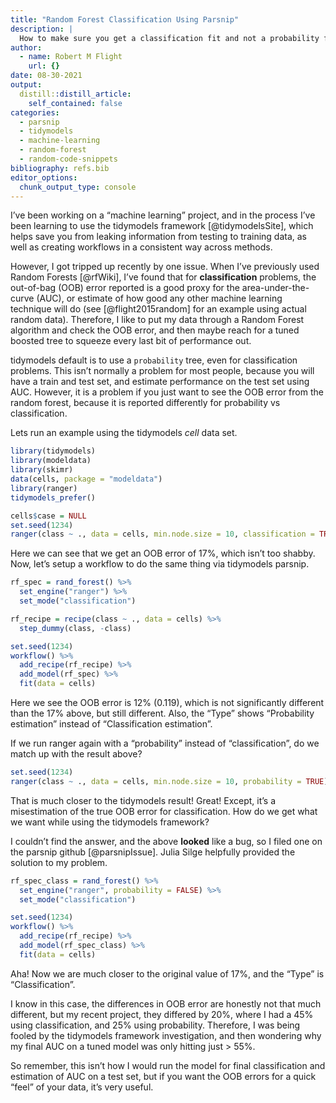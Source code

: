 ```yaml
---
title: "Random Forest Classification Using Parsnip"
description: |
  How to make sure you get a classification fit and not a probability fit from a random forest model using the tidymodels framework.
author:
  - name: Robert M Flight
    url: {}
date: 08-30-2021
output:
  distill::distill_article:
    self_contained: false
categories:
  - parsnip
  - tidymodels
  - machine-learning
  - random-forest
  - random-code-snippets
bibliography: refs.bib
editor_options: 
  chunk_output_type: console
---
```



I've been working on a "machine learning" project, and in the process I've been learning to use the tidymodels framework [@tidymodelsSite], which helps save you from leaking information from testing to training data, as well as creating workflows in a consistent way across methods.

However, I got tripped up recently by one issue.
When I've previously used Random Forests [@rfWiki], I've found that for **classification** problems, the out-of-bag (OOB) error reported is a good proxy for the area-under-the-curve (AUC), or estimate of how good any other machine learning technique will do (see [@flight2015random] for an example using actual random data).
Therefore, I like to put my data through a Random Forest algorithm and check the OOB error, and then maybe reach for a tuned boosted tree to squeeze every last bit of performance out.

tidymodels default is to use a `probability` tree, even for classification problems.
This isn't normally a problem for most people, because you will have a train and test set, and estimate performance on the test set using AUC.
However, it is a problem if you just want to see the OOB error from the random forest, because it is reported differently for probability vs classification.

Lets run an example using the tidymodels *cell* data set.

```r
library(tidymodels)
library(modeldata)
library(skimr)
data(cells, package = "modeldata")
library(ranger)
tidymodels_prefer()

cells$case = NULL
set.seed(1234)
ranger(class ~ ., data = cells, min.node.size = 10, classification = TRUE)
```

Here we can see that we get an OOB error of 17%, which isn't too shabby.
Now, let's setup a workflow to do the same thing via tidymodels parsnip.

```r
rf_spec = rand_forest() %>%
  set_engine("ranger") %>%
  set_mode("classification")

rf_recipe = recipe(class ~ ., data = cells) %>%
  step_dummy(class, -class)

set.seed(1234)
workflow() %>%
  add_recipe(rf_recipe) %>%
  add_model(rf_spec) %>%
  fit(data = cells)
```

Here we see the OOB error is 12% (0.119), which is not significantly different than the 17% above, but still different.
Also, the "Type" shows "Probability estimation" instead of "Classification estimation".

If we run ranger again with a "probability" instead of "classification", do we match up with the result above?

```r
set.seed(1234)
ranger(class ~ ., data = cells, min.node.size = 10, probability = TRUE)
```

That is much closer to the tidymodels result!
Great!
Except, it's a misestimation of the true OOB error for classification.
How do we get what we want while using the tidymodels framework?

I couldn't find the answer, and the above **looked** like a bug, so I filed one on the parsnip github [@parsnipIssue].
Julia Silge helpfully provided the solution to my problem.

```r
rf_spec_class = rand_forest() %>%
  set_engine("ranger", probability = FALSE) %>%
  set_mode("classification")

set.seed(1234)
workflow() %>%
  add_recipe(rf_recipe) %>%
  add_model(rf_spec_class) %>%
  fit(data = cells)
```

Aha!
Now we are much closer to the original value of 17%, and the "Type" is "Classification".

I know in this case, the differences in OOB error are honestly not that much different, but my recent project, they differed by 20%, where I had a 45% using classification, and 25% using probability.
Therefore, I was being fooled by the tidymodels framework investigation, and then wondering why my final AUC on a tuned model was only hitting just > 55%.

So remember, this isn't how I would run the model for final classification and estimation of AUC on a test set, but if you want the OOB errors for a quick "feel" of your data, it's very useful.
